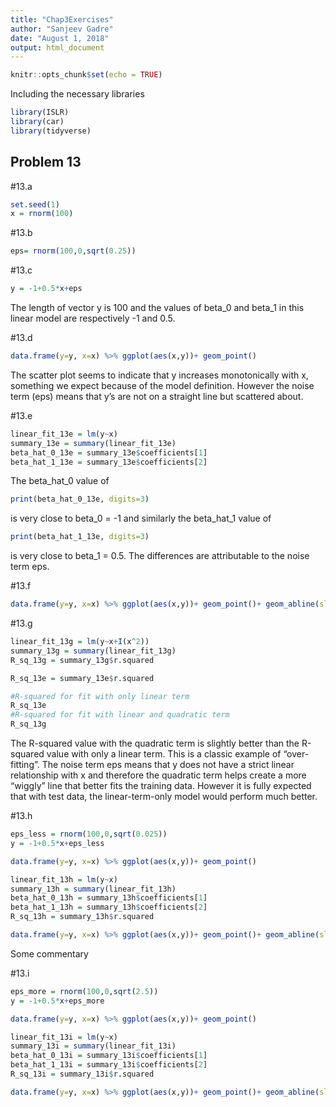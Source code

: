 ```yaml
---
title: "Chap3Exercises"
author: "Sanjeev Gadre"
date: "August 1, 2018"
output: html_document
---
```


```r
knitr::opts_chunk$set(echo = TRUE)
```
Including the necessary libraries

```r
library(ISLR)
library(car)
library(tidyverse)
```

## Problem 13

#13.a
```r
set.seed(1)
x = rnorm(100)
```

#13.b
```r
eps= rnorm(100,0,sqrt(0.25))
```

#13.c
```r
y = -1+0.5*x+eps
```
The length of vector y is 100 and the values of beta_0 and beta_1 in this linear model are respectively -1 and 0.5.

#13.d
```r
data.frame(y=y, x=x) %>% ggplot(aes(x,y))+ geom_point()
```

The scatter plot seems to indicate that y increases monotonically with x, something we expect because of the model definition. However the noise term (eps) means that y's are not on a straight line but scattered about.

#13.e
```r
linear_fit_13e = lm(y~x)
summary_13e = summary(linear_fit_13e)
beta_hat_0_13e = summary_13e$coefficients[1]
beta_hat_1_13e = summary_13e$coefficients[2]
```

The beta_hat_0 value of
```r
print(beta_hat_0_13e, digits=3)
```

is very close to beta_0 = -1 and similarly the beta_hat_1 value of 
```r
print(beta_hat_1_13e, digits=3)
```

is very close to beta_1 = 0.5. The differences are attributable to the noise term eps.

#13.f
```r
data.frame(y=y, x=x) %>% ggplot(aes(x,y))+ geom_point()+ geom_abline(slope=beta_hat_1_13e, intercept=beta_hat_0_13e, col="RED", show.legend=TRUE)
```

#13.g
```r
linear_fit_13g = lm(y~x+I(x^2))
summary_13g = summary(linear_fit_13g)
R_sq_13g = summary_13g$r.squared

R_sq_13e = summary_13e$r.squared

#R-squared for fit with only linear term
R_sq_13e 
#R-squared for fit with linear and quadratic term
R_sq_13g 
```
The R-squared value with the quadratic term is slightly better than the R-squared value with only a linear term. This is a classic example of "over-fitting". The noise term eps means that y does not have a strict linear relationship with x and therefore the quadratic term helps create a more "wiggly" line that better fits the training data. However it is fully expected that with test data, the linear-term-only model would perform much better.

#13.h
```r
eps_less = rnorm(100,0,sqrt(0.025))
y = -1+0.5*x+eps_less

data.frame(y=y, x=x) %>% ggplot(aes(x,y))+ geom_point()

linear_fit_13h = lm(y~x)
summary_13h = summary(linear_fit_13h)
beta_hat_0_13h = summary_13h$coefficients[1]
beta_hat_1_13h = summary_13h$coefficients[2]
R_sq_13h = summary_13h$r.squared

data.frame(y=y, x=x) %>% ggplot(aes(x,y))+ geom_point()+ geom_abline(slope=beta_hat_1_13h, intercept=beta_hat_0_13h, col="Red", show.legend=TRUE)
```

Some commentary 

#13.i
```r
eps_more = rnorm(100,0,sqrt(2.5))
y = -1+0.5*x+eps_more

data.frame(y=y, x=x) %>% ggplot(aes(x,y))+ geom_point()

linear_fit_13i = lm(y~x)
summary_13i = summary(linear_fit_13i)
beta_hat_0_13i = summary_13i$coefficients[1]
beta_hat_1_13i = summary_13i$coefficients[2]
R_sq_13i = summary_13i$r.squared

data.frame(y=y, x=x) %>% ggplot(aes(x,y))+ geom_point()+ geom_abline(slope=beta_hat_1_13i, intercept=beta_hat_0_13i, col="Red", show.legend=TRUE)
```

